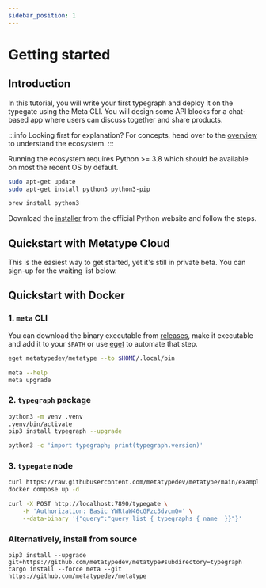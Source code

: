 ```yaml
---
sidebar_position: 1
---
```



# Getting started

<Metatype />

## Introduction

In this tutorial, you will write your first typegraph and deploy it on the typegate using the Meta CLI. You will design some API blocks for a chat-based app where users can discuss together and share products.

:::info Looking first for explanation?
For concepts, head over to the [overview](/docs/concepts/overview) to understand the ecosystem.
:::

Running the ecosystem requires Python >= 3.8 which should be available on most the recent OS by default.

<Tabs>
  <TabItem value="linux" label="Linux" default>

```bash
sudo apt-get update
sudo apt-get install python3 python3-pip
```

  </TabItem>
  <TabItem value="macos" label="MacOS">

```bash
brew install python3
```

  </TabItem>
  <TabItem value="windows" label="Windows">

Download the [installer](https://www.python.org/downloads/windows/) from the official Python website and follow the steps.

  </TabItem>
</Tabs>

## Quickstart with Metatype Cloud

This is the easiest way to get started, yet it's still in private beta. You can sign-up for the waiting list below.

<Newsletter />

## Quickstart with Docker

### 1. `meta` CLI

You can download the binary executable from
[releases](https://github.com/metatypedev/metatype/releases/), make it
executable and add it to your `$PATH` or use
[eget](https://github.com/zyedidia/eget) to automate that step.

```bash
eget metatypedev/metatype --to $HOME/.local/bin

meta --help
meta upgrade
```

### 2. `typegraph` package

```bash
python3 -m venv .venv
.venv/bin/activate
pip3 install typegraph --upgrade

python3 -c 'import typegraph; print(typegraph.version)'
```

### 3. `typegate` node

```bash
curl https://raw.githubusercontent.com/metatypedev/metatype/main/examples/docker-compose.yml -o docker-compose.yml
docker compose up -d

curl -X POST http://localhost:7890/typegate \
    -H 'Authorization: Basic YWRtaW46cGFzc3dvcmQ=' \
    --data-binary '{"query":"query list { typegraphs { name  }}"}'
```

### Alternatively, install from source

```
pip3 install --upgrade git+https://github.com/metatypedev/metatype#subdirectory=typegraph
cargo install --force meta --git https://github.com/metatypedev/metatype
```
